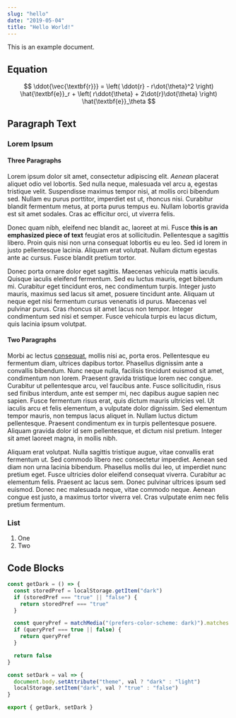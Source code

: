 ```yaml
---
slug: "hello"
date: "2019-05-04"
title: "Hello World!"
---
```


This is an example document.

## Equation

$$
\ddot{\vec{\textbf{r}}} = \left( \ddot{r} - r\dot{\theta}^2 \right) \hat{\textbf{e}}_r + \left( r\ddot{\theta} + 2\dot{r}\dot{\theta} \right) \hat{\textbf{e}}_\theta
$$

## Paragraph Text

### Lorem Ipsum

#### Three Paragraphs

Lorem ipsum dolor sit amet, consectetur adipiscing elit. *Aenean* placerat aliquet odio vel lobortis. Sed nulla neque, malesuada vel arcu a, egestas tristique velit. Suspendisse maximus tempor nisi, at mollis orci bibendum sed. Nullam eu purus porttitor, imperdiet est ut, rhoncus nisi. Curabitur blandit fermentum metus, at porta purus tempus eu. Nullam lobortis gravida est sit amet sodales. Cras ac efficitur orci, ut viverra felis.

Donec quam nibh, eleifend nec blandit ac, laoreet at mi. Fusce **this is an emphasized piece of text** feugiat eros at sollicitudin. Pellentesque a sagittis libero. Proin quis nisi non urna consequat lobortis eu eu leo. Sed id lorem in justo pellentesque lacinia. Aliquam erat volutpat. Nullam dictum egestas ante ac cursus. Fusce blandit pretium tortor.

Donec porta ornare dolor eget sagittis. Maecenas vehicula mattis iaculis. Quisque iaculis eleifend fermentum. Sed eu luctus mauris, eget bibendum mi. Curabitur eget tincidunt eros, nec condimentum turpis. Integer justo mauris, maximus sed lacus sit amet, posuere tincidunt ante. Aliquam ut neque eget nisi fermentum cursus venenatis id purus. Maecenas vel pulvinar purus. Cras rhoncus sit amet lacus non tempor. Integer condimentum sed nisi et semper. Fusce vehicula turpis eu lacus dictum, quis lacinia ipsum volutpat.

#### Two Paragraphs

Morbi ac lectus [consequat](/), mollis nisi ac, porta eros. Pellentesque eu fermentum diam, ultrices dapibus tortor. Phasellus dignissim ante a convallis bibendum. Nunc neque nulla, facilisis tincidunt euismod sit amet, condimentum non lorem. Praesent gravida tristique lorem nec congue. Curabitur ut pellentesque arcu, vel faucibus ante. Fusce sollicitudin, risus sed finibus interdum, ante est semper mi, nec dapibus augue sapien nec sapien. Fusce fermentum risus erat, quis dictum mauris ultricies vel. Ut iaculis arcu et felis elementum, a vulputate dolor dignissim. Sed elementum tempor mauris, non tempus lacus aliquet in. Nullam luctus dictum pellentesque. Praesent condimentum ex in turpis pellentesque posuere. Aliquam gravida dolor id sem pellentesque, et dictum nisl pretium. Integer sit amet laoreet magna, in mollis nibh.

Aliquam erat volutpat. Nulla sagittis tristique augue, vitae convallis erat fermentum ut. Sed commodo libero nec consectetur imperdiet. Aenean sed diam non urna lacinia bibendum. Phasellus mollis dui leo, ut imperdiet nunc pretium eget. Fusce ultricies dolor eleifend consequat viverra. Curabitur ac elementum felis. Praesent ac lacus sem. Donec pulvinar ultrices ipsum sed euismod. Donec nec malesuada neque, vitae commodo neque. Aenean congue est justo, a maximus tortor viverra vel. Cras vulputate enim nec felis pretium fermentum.

### List

1. One
2. Two

## Code Blocks

```js
const getDark = () => {
  const storedPref = localStorage.getItem("dark")
  if (storedPref === "true" || "false") {
    return storedPref === "true"
  }

  const queryPref = matchMedia("(prefers-color-scheme: dark)").matches
  if (queryPref === true || false) {
    return queryPref
  }

  return false
}

const setDark = val => {
  document.body.setAttribute("theme", val ? "dark" : "light")
  localStorage.setItem("dark", val ? "true" : "false")
}

export { getDark, setDark }
```
